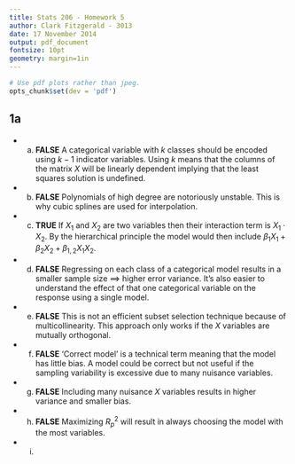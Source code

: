 ```yaml
---
title: Stats 206 - Homework 5
author: Clark Fitzgerald - 3013
date: 17 November 2014
output: pdf_document
fontsize: 10pt
geometry: margin=1in
---
```



```r
# Use pdf plots rather than jpeg.
opts_chunk$set(dev = 'pdf')
```

## 1a

- (a) **FALSE** A categorical variable with $k$ classes should be encoded
   using $k - 1$ indicator variables. Using $k$ means that the columns of
   the matrix $X$ will be linearly dependent implying that the least
   squares solution is undefined.
   
- (b) **FALSE** Polynomials of high degree are notoriously unstable. This
  is why cubic splines are used for interpolation.

- (c) **TRUE** If $X_1$ and $X_2$ are two variables then their interaction
  term is $X_1 \cdot X_2$. By the hierarchical principle the model would
  then include $\beta_1 X_1 + \beta_2 X_2 + \beta_{1,2} X_1 X_2$.

- (d) **FALSE** Regressing on each class of a categorical model results in
  a smaller sample size $\implies$ higher error variance. It's also easier
  to understand the effect of that one categorical variable on the response
  using a single model.

- (e) **FALSE** This is not an efficient subset selection technique because
  of multicollinearity. This approach only works if the $X$ variables are
  mutually orthogonal.

- (f) **FALSE** 'Correct model' is a technical term meaning that the model
  has little bias. A model could be correct but not useful if the
  sampling variability is excessive due to many nuisance variables.

- (g) **FALSE** Including many nuisance $X$ variables results in higher
  variance and smaller bias.

- (h) **FALSE** Maximizing $R^2_p$ will result in always choosing the model
  with the most variables.

- (i) 
